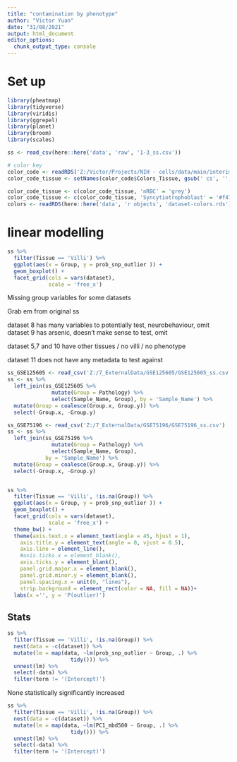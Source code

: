 ```yaml
---
title: "contamination by phenotype"
author: "Victor Yuan"
date: "31/08/2021"
output: html_document
editor_options: 
  chunk_output_type: console
---
```


# Set up

```r
library(pheatmap)
library(tidyverse)
library(viridis)
library(ggrepel)
library(planet)
library(broom)
library(scales)

ss <- read_csv(here::here('data', 'raw', '1-3_ss.csv'))

# color key
color_code <- readRDS('Z:/Victor/Projects/NIH - cells/data/main/interim/2_3_color_code.rds')
color_code_tissue <- setNames(color_code$Colors_Tissue, gsub(' cs', '',color_code$label))

color_code_tissue <- c(color_code_tissue, 'nRBC' = 'grey')
color_code_tissue <- c(color_code_tissue, 'Syncytiotrophoblast' = '#f4702e')
colors <- readRDS(here::here('data', 'r objects', 'dataset-colors.rds'))
```

# linear modelling

```r
ss %>%
  filter(Tissue == 'Villi') %>%
  ggplot(aes(x = Group, y = prob_snp_outlier )) +
  geom_boxplot() +
  facet_grid(cols = vars(dataset), 
             scale = 'free_x')
```

Missing group variables for some datasets

Grab em from original ss

dataset 8 has many variables to potentially test, neurobehaviour, omit
dataset 9 has arsenic, doesn't make sense to test, omit

dataset 5,7 and 10 have other tissues / no villi / no phenotype

dataset 11 does not have any metadata to test against

```r
ss_GSE125605 <- read_csv('Z:/7_ExternalData/GSE125605/GSE125605_ss.csv')
ss <- ss %>% 
  left_join(ss_GSE125605 %>%
              mutate(Group = Pathology) %>%
              select(Sample_Name, Group), by = 'Sample_Name') %>%
  mutate(Group = coalesce(Group.x, Group.y)) %>%
  select(-Group.x, -Group.y)

ss_GSE75196 <- read_csv('Z:/7_ExternalData/GSE75196/GSE75196_ss.csv')
ss <- ss %>% 
  left_join(ss_GSE75196 %>%
              mutate(Group = Pathology) %>%
              select(Sample_Name, Group),
            by = 'Sample_Name') %>%
  mutate(Group = coalesce(Group.x, Group.y)) %>%
  select(-Group.x, -Group.y)


ss %>%
  filter(Tissue == 'Villi', !is.na(Group)) %>%
  ggplot(aes(x = Group, y = prob_snp_outlier )) +
  geom_boxplot() +
  facet_grid(cols = vars(dataset), 
             scale = 'free_x') + 
  theme_bw() +
  theme(axis.text.x = element_text(angle = 45, hjust = 1),
    axis.title.y = element_text(angle = 0, vjust = 0.5),
    axis.line = element_line(),
    #axis.ticks.x = element_blank(),
    axis.ticks.y = element_blank(),
    panel.grid.major.x = element_blank(),
    panel.grid.minor.y = element_blank(),
    panel.spacing.x = unit(0, "lines"),
    strip.background = element_rect(color = NA, fill = NA))+
  labs(x ='', y = 'P(outlier)')
```

## Stats

```r
ss %>%
  filter(Tissue == 'Villi', !is.na(Group)) %>%
  nest(data = -c(dataset)) %>%
  mutate(lm = map(data, ~lm(prob_snp_outlier ~ Group, .) %>%
                    tidy())) %>%
  unnest(lm) %>%
  select(-data) %>%
  filter(term != '(Intercept)')
```

None statistically significantly increased

```r
ss %>%
  filter(Tissue == 'Villi', !is.na(Group)) %>%
  nest(data = -c(dataset)) %>%
  mutate(lm = map(data, ~lm(PC1_mbd500 ~ Group, .) %>%
                    tidy())) %>%
  unnest(lm) %>%
  select(-data) %>%
  filter(term != '(Intercept)')
```


```r
```
